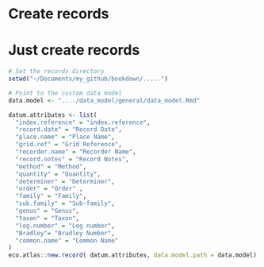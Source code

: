 # Create records

# Just create records

```r
# Set the records directory
setwd("~/Documents/my_github/bookdown/.....")

# Point to the custom data model
data.model <- "..../data_model/general/data_model.Rmd"

datum.attributes <- list(
  "index.reference" = "index.reference",
  "record.date" = "Record Date",
  "place.name" = "Place Name",
  "grid.ref" = "Grid Reference",
  "recorder.name" = "Recorder Name",
  "record.notes" = "Record Notes",
  "method" = "Method",
  "quantity" = "Quantity",
  "determiner" = "Determiner",
  "order" = "Order" ,
  "family" = "Family",
  "sub.family" = "Sub-family",
  "genus" = "Genus",
  "taxon" = "Taxon",
  "log.number" = "Log number",
  "Bradley"= "Bradley Number",
  "common.name" = "Common Name"
)
eco.atlas::new.record( datum.attributes, data.model.path = data.model)

```

